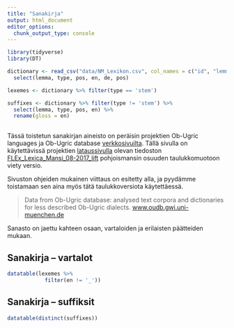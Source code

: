 ```yaml
---
title: "Sanakirja"
output: html_document
editor_options: 
  chunk_output_type: console
---
```


```r
library(tidyverse)
library(DT)

dictionary <- read_csv("data/NM_Lexikon.csv", col_names = c("id", "lemma", "en", "type", "pos", "de", "note"), skip = 1) %>%
  select(lemma, type, pos, en, de, pos)

lexemes <- dictionary %>% filter(type == 'stem')

suffixes <- dictionary %>% filter(type != 'stem') %>%
  select(lemma, type, pos, en) %>%
  rename(gloss = en)
  

```

Tässä toistetun sanakirjan aineisto on peräisin projektien Ob-Ugric languages ja Ob-Ugric database [verkkosivuilta](http://www.babel.gwi.uni-muenchen.de/). Tällä sivulla on käytettävissä projektien [lataussivulla](http://www.babel.gwi.uni-muenchen.de/index.php?abfrage=download) olevan tiedoston [FLEx_Lexica_Mansi_08-2017_lift](http://babel.gwi.uni-muenchen.de/media/archive/flex_lexika_mansi_08-2017.zip) pohjoismansin osuuden taulukkomuotoon viety versio.

Sivuston ohjeiden mukainen viittaus on esitetty alla, ja pyydämme toistamaan sen aina myös tätä taulukkoversiota käytettäessä.

> Data from Ob-Ugric database: analysed text corpora and dictionaries for less described Ob-Ugric dialects. [www.oudb.gwi.uni-muenchen.de](www.oudb.gwi.uni-muenchen.de)

Sanasto on jaettu kahteen osaan, vartaloiden ja erilaisten päätteiden mukaan.

## Sanakirja -- vartalot

```r
datatable(lexemes %>%
            filter(en != '_'))
```

## Sanakirja -- suffiksit

```r
datatable(distinct(suffixes))
```